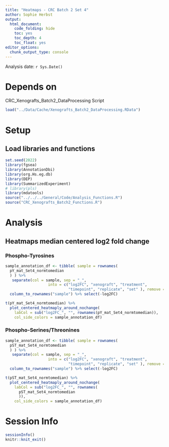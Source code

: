 ```yaml
---
title: "Heatmaps - CRC Batch 2 Set 4"
author: Sophie Herbst
output:
  html_document:
    code_folding: hide
    toc: yes
    toc_depth: 4
    toc_float: yes
editor_options: 
  chunk_output_type: console
---
```

Analysis date: `r Sys.Date()`

# Depends on
CRC_Xenografts_Batch2_DataProcessing Script

```r
load("../Data/Cache/Xenografts_Batch2_DataProcessing.RData")
```

# Setup
## Load libraries and functions
```r
set.seed(2022)
library(fgsea)
library(AnnotationDbi)
library(org.Hs.eg.db)
library(DEP)
library(SummarizedExperiment)
# library(pls)
library(mdatools)
source("../../../General/Code/Analysis_Functions.R")
source("CRC_Xenografts_Batch2_Functions.R")
```

# Analysis
## Heatmaps median centered log2 fold change
### Phospho-Tyrosines 
```r
sample_annotation_df <- tibble( sample = rownames(
  pY_mat_Set4_normtomedian
  ) ) %>% 
   separate(col = sample, sep = "_", 
                   into = c("log2FC", "xenograft", "treatment", 
                            "timepoint", "replicate", "set" ), remove = F) %>%
  column_to_rownames("sample") %>% select(-log2FC)

t(pY_mat_Set4_normtomedian) %>% 
  plot_centered_heatmaply_around_nochange(
    labCol = sub("log2FC_", "", rownames(pY_mat_Set4_normtomedian)),
    col_side_colors = sample_annotation_df)
```

### Phospho-Serines/Threonines 
```r
sample_annotation_df <- tibble( sample = rownames(
  pST_mat_Set4_normtomedian
  ) ) %>% 
   separate(col = sample, sep = "_", 
                   into = c("log2FC", "xenograft", "treatment", 
                            "timepoint", "replicate", "set" ), remove = F) %>%
  column_to_rownames("sample") %>% select(-log2FC)

t(pST_mat_Set4_normtomedian) %>% 
  plot_centered_heatmaply_around_nochange(
    labCol = sub("log2FC_", "", rownames(
      pST_mat_Set4_normtomedian
      )),
    col_side_colors = sample_annotation_df)
```


# Session Info
```r
sessionInfo()
knitr::knit_exit()
```
